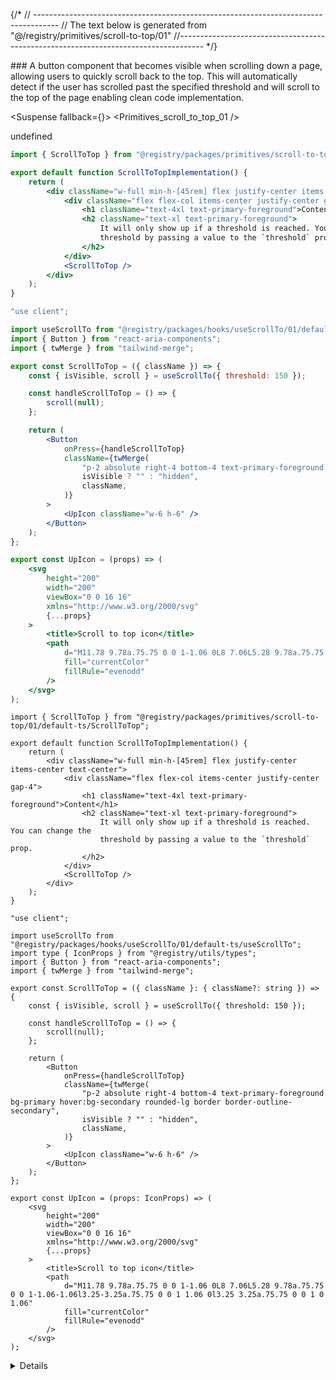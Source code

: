 
{/*
// ------------------------------------------------------------------------------------
    //	The text below is generated from "@/registry/primitives/scroll-to-top/01"
//------------------------------------------------------------------------------------
*/}

<Wrapper>
<Title>Scroll To Top</Title>
### A button component that becomes visible when scrolling down a page, allowing users to quickly scroll back to the top. This will automatically detect if the user has scrolled past the specified threshold and will scroll to the top of the page enabling clean code implementation.

<WrapperToggle >
<Preview>



<Suspense fallback={<Skeleton className="h-60 rounded-lg" />}>
<Display>
<Primitives_scroll_to_top_01 />
</Display>
</Suspense>

</Preview>

<Implementation>

undefined
<CodeBlock>

```default|js|example.jsx
import { ScrollToTop } from "@registry/packages/primitives/scroll-to-top/01/default-js/ScrollToTop";

export default function ScrollToTopImplementation() {
	return (
		<div className="w-full min-h-[45rem] flex justify-center items-center text-center">
			<div className="flex flex-col items-center justify-center gap-4">
				<h1 className="text-4xl text-primary-foreground">Content</h1>
				<h2 className="text-xl text-primary-foreground">
					It will only show up if a threshold is reached. You can change the
					threshold by passing a value to the `threshold` prop.
				</h2>
			</div>
			<ScrollToTop />
		</div>
	);
}

```

```default|js|ScrollToTop.jsx
"use client";

import useScrollTo from "@registry/packages/hooks/useScrollTo/01/default-js/useScrollTo";
import { Button } from "react-aria-components";
import { twMerge } from "tailwind-merge";

export const ScrollToTop = ({ className }) => {
	const { isVisible, scroll } = useScrollTo({ threshold: 150 });

	const handleScrollToTop = () => {
		scroll(null);
	};

	return (
		<Button
			onPress={handleScrollToTop}
			className={twMerge(
				"p-2 absolute right-4 bottom-4 text-primary-foreground bg-primary hover:bg-secondary rounded-lg border border-outline-secondary",
				isVisible ? "" : "hidden",
				className,
			)}
		>
			<UpIcon className="w-6 h-6" />
		</Button>
	);
};

export const UpIcon = (props) => (
	<svg
		height="200"
		width="200"
		viewBox="0 0 16 16"
		xmlns="http://www.w3.org/2000/svg"
		{...props}
	>
		<title>Scroll to top icon</title>
		<path
			d="M11.78 9.78a.75.75 0 0 1-1.06 0L8 7.06L5.28 9.78a.75.75 0 0 1-1.06-1.06l3.25-3.25a.75.75 0 0 1 1.06 0l3.25 3.25a.75.75 0 0 1 0 1.06"
			fill="currentColor"
			fillRule="evenodd"
		/>
	</svg>
);

```

```default|ts|example.tsx
import { ScrollToTop } from "@registry/packages/primitives/scroll-to-top/01/default-ts/ScrollToTop";

export default function ScrollToTopImplementation() {
	return (
		<div className="w-full min-h-[45rem] flex justify-center items-center text-center">
			<div className="flex flex-col items-center justify-center gap-4">
				<h1 className="text-4xl text-primary-foreground">Content</h1>
				<h2 className="text-xl text-primary-foreground">
					It will only show up if a threshold is reached. You can change the
					threshold by passing a value to the `threshold` prop.
				</h2>
			</div>
			<ScrollToTop />
		</div>
	);
}

```

```default|ts|ScrollToTop.tsx
"use client";

import useScrollTo from "@registry/packages/hooks/useScrollTo/01/default-ts/useScrollTo";
import type { IconProps } from "@registry/utils/types";
import { Button } from "react-aria-components";
import { twMerge } from "tailwind-merge";

export const ScrollToTop = ({ className }: { className?: string }) => {
	const { isVisible, scroll } = useScrollTo({ threshold: 150 });

	const handleScrollToTop = () => {
		scroll(null);
	};

	return (
		<Button
			onPress={handleScrollToTop}
			className={twMerge(
				"p-2 absolute right-4 bottom-4 text-primary-foreground bg-primary hover:bg-secondary rounded-lg border border-outline-secondary",
				isVisible ? "" : "hidden",
				className,
			)}
		>
			<UpIcon className="w-6 h-6" />
		</Button>
	);
};

export const UpIcon = (props: IconProps) => (
	<svg
		height="200"
		width="200"
		viewBox="0 0 16 16"
		xmlns="http://www.w3.org/2000/svg"
		{...props}
	>
		<title>Scroll to top icon</title>
		<path
			d="M11.78 9.78a.75.75 0 0 1-1.06 0L8 7.06L5.28 9.78a.75.75 0 0 1-1.06-1.06l3.25-3.25a.75.75 0 0 1 1.06 0l3.25 3.25a.75.75 0 0 1 0 1.06"
			fill="currentColor"
			fillRule="evenodd"
		/>
	</svg>
);

```

</CodeBlock>
<Details>


</Details>
</Implementation>
</WrapperToggle>
</Wrapper>
